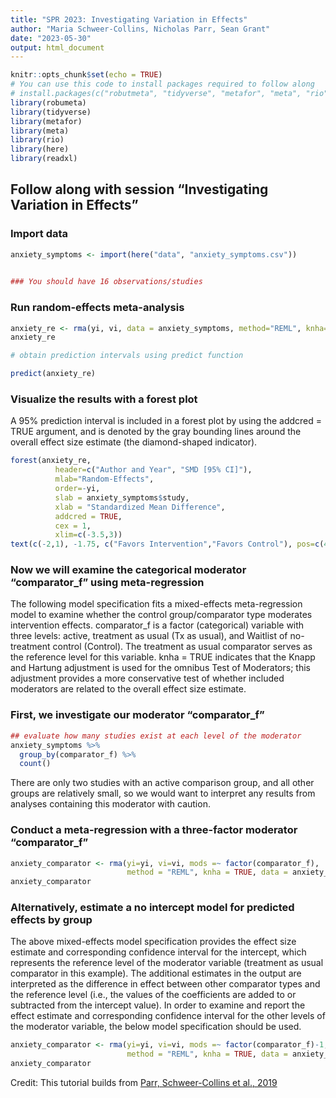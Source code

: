 ---
title: "SPR 2023: Investigating Variation in Effects"
author: "Maria Schweer-Collins, Nicholas Parr, Sean Grant"
date: "2023-05-30"
output: html_document
---

```{r setup, include=FALSE}
knitr::opts_chunk$set(echo = TRUE)
# You can use this code to install packages required to follow along
# install.packages(c("robutmeta", "tidyverse", "metafor", "meta", "rio", "here", "readxl"))
library(robumeta)
library(tidyverse)
library(metafor)
library(meta)
library(rio)
library(here)
library(readxl)
```


## Follow along with session "Investigating Variation in Effects"


### Import data
```{r import, echo = TRUE, eval = TRUE}


anxiety_symptoms <- import(here("data", "anxiety_symptoms.csv"))

     
### You should have 16 observations/studies
```

### Run random-effects meta-analysis 

```{r random-effects}
anxiety_re <- rma(yi, vi, data = anxiety_symptoms, method="REML", knha=TRUE)
anxiety_re

# obtain prediction intervals using predict function

predict(anxiety_re)

```


### Visualize the results with a forest plot 

A 95% prediction interval is included in a forest plot by using the addcred = TRUE argument, 
and is denoted by the gray bounding lines around the 
overall effect size estimate (the diamond-shaped indicator). 

```{r forest, out.width= "125%", out.height="165%"}
forest(anxiety_re, 
          header=c("Author and Year", "SMD [95% CI]"), 
          mlab="Random-Effects", 
          order=-yi, 
          slab = anxiety_symptoms$study, 
          xlab = "Standardized Mean Difference",
          addcred = TRUE,
          cex = 1,
          xlim=c(-3.5,3))
text(c(-2,1), -1.75, c("Favors Intervention","Favors Control"), pos=c(4,2), offset=-0.3)
```




### Now we will examine the categorical moderator "comparator_f" using meta-regression

The following model specification fits a mixed-effects meta-regression model to examine 
whether the control group/comparator type moderates intervention effects.
comparator_f is a factor (categorical) variable with three levels: active, treatment as usual (Tx as usual),
and Waitlist of no-treatment control (Control). The treatment as usual comparator serves as the reference level
for this variable. knha = TRUE indicates that the Knapp and Hartung adjustment is used for the omnibus Test of 
Moderators; this adjustment provides a more conservative test of whether included moderators are related to 
the overall effect size estimate.

### First, we investigate our moderator "comparator_f"

```{r check moderator}

## evaluate how many studies exist at each level of the moderator
anxiety_symptoms %>%
  group_by(comparator_f) %>%
  count()

```

There are only two studies with an active comparison group, and all other groups
are relatively small, so we would want to interpret any results from analyses containing
this moderator with caution. 


### Conduct a meta-regression with a three-factor moderator "comparator_f"

```{r meta-regression}
anxiety_comparator <- rma(yi=yi, vi=vi, mods =~ factor(comparator_f),
                          method = "REML", knha = TRUE, data = anxiety_symptoms)
anxiety_comparator

```



### Alternatively, estimate a no intercept model for predicted effects by group

The above mixed-effects model specification provides the effect size estimate and 
corresponding confidence interval for the intercept, which represents the reference 
level of the moderator variable (treatment as usual comparator in this example). 
The additional estimates in the output are interpreted as the difference in effect between 
other comparator types and the reference level (i.e., the values of the coefficients are 
added to or subtracted from the intercept value). In order to examine and report the effect 
estimate and corresponding confidence interval for the other levels of the moderator variable, 
the below model specification should be used. 

```{r meta-regression no intercept}
anxiety_comparator <- rma(yi=yi, vi=vi, mods =~ factor(comparator_f)-1,
                          method = "REML", knha = TRUE, data = anxiety_symptoms)
anxiety_comparator

```


Credit: This tutorial builds from [Parr, Schweer-Collins et al., 2019](https://onlinelibrary.wiley.com/doi/10.1016/j.adolescence.2019.10.009)


      